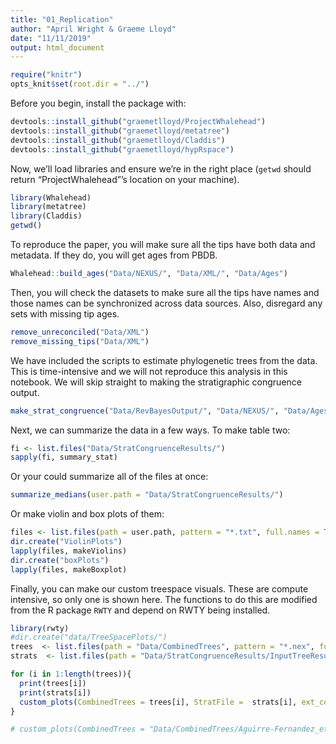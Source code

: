 ```yaml
---
title: "01_Replication"
author: "April Wright & Graeme Lloyd"
date: "11/11/2019"
output: html_document
---
```


```r
require("knitr")
opts_knit$set(root.dir = "../")
```

Before you begin, install the package with:

```r
devtools::install_github("graemetlloyd/ProjectWhalehead")
devtools::install_github("graemetlloyd/metatree")
devtools::install_github("graemetlloyd/Claddis")
devtools::install_github("graemetlloyd/hypRspace")
```

Now, we'll load libraries and ensure we're in the right place (`getwd` should return "ProjectWhalehead"'s location on your machine).

```r
library(Whalehead)
library(metatree)
library(Claddis)
getwd()
```


To reproduce the paper, you will make sure all the tips have both data and metadata. If they do, you will get ages from PBDB.

```r

Whalehead::build_ages("Data/NEXUS/", "Data/XML/", "Data/Ages")
```

Then, you will check the datasets to make sure all the tips have names and those names can be synchronized across data sources. Also, disregard any sets with missing tip ages.

```r
remove_unreconciled("Data/XML")
remove_missing_tips("Data/XML")
```

We have included the scripts to estimate phylogenetic trees from the data. This is time-intensive and we will not reproduce this analysis in this notebook. We will skip straight to making the stratigraphic congruence output.

```r
make_strat_congruence("Data/RevBayesOutput/", "Data/NEXUS/", "Data/Ages/", "Data/MPTS/", "revbayes_output", "parsimony_out")
```

Next, we can summarize the data in a few ways.  To make table two:

```r
fi <- list.files("Data/StratCongruenceResults/")
sapply(fi, summary_stat)
```

Or your could summarize all of the files at once:

```r
summarize_medians(user.path = "Data/StratCongruenceResults/")
```

Or make violin and box plots of them:

```r
files <- list.files(path = user.path, pattern = "*.txt", full.names = TRUE, recursive = FALSE)
dir.create("ViolinPlots")
lapply(files, makeViolins)
dir.create("boxPlots")
lapply(files, makeBoxplot)
```

Finally, you can make our custom treespace visuals. These are compute intensive, so only one is shown here. The functions to do this are modified from the R package `RWTY` and depend on RWTY being installed.

```r
library(rwty)
#dir.create("data/TreeSpacePlots/")
trees  <- list.files(path = "Data/CombinedTrees", pattern = "*.nex", full.names = TRUE, recursive = FALSE)
strats  <- list.files(path = "Data/StratCongruenceResults/InputTreeResults", pattern = "*.txt", full.names = TRUE, recursive = FALSE)

for (i in 1:length(trees)){
  print(trees[i])
  print(strats[i])
  custom_plots(CombinedTrees = trees[i], StratFile =  strats[i], ext_columns = c("MIG", "Bayes"))
}

# custom_plots(CombinedTrees = "Data/CombinedTrees/Aguirre-Fernandez_etal_2009a.nex", StratFile =  "Data/StratCongruenceResults/InputTreeResults/Aguirre-Fernandez_etal_2009a.txt", ext_columns = c("MIG", "Bayes"))
```
